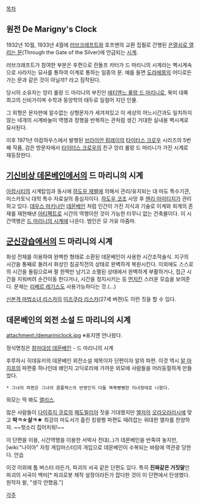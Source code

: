 [[목차]]
== 원전 De Marigny's Clock ==
1932년 10월, 1933년 4월에 [[러브크래프트]]와 호프맨의 교환 집필로 간행된 [[은열쇠로 열리는 문]](Through the Gate of the Silver)에 언급되는 [[시계]].

러브크래프트가 참여한 부분은 후편으로 란돌프 카터가 드 마리니의 시계라는 벽시계속으로 사라지는 묘사를 통하여 이계로 통하는 일종의 문. 예를 들면 [[도라에몽]]의 어디로든 가는 문과 같은 것이 아닐까? 라고 짐작된다.

당시의 소유자는 앙리 롤랑 드 마리니의 부친인 [[에티엔느 롤랑 드 마리니]]로, 북미 대륙 최고의 신비가이며 수학과 동양학의 태두로 일컬어 지던 인물.

그 외형은 문자판에 알수없는 상형문자가 세겨져있고 이 세상의 어느시간과도 일치하지 않는 네개의 시계바늘이 역행과 정행을 반복하는 관처럼 생긴 거대한 실내용 벽시계로 묘사된다.

이후 1971년 아캄하우스에서 발행된 [[브라이언 럼레이]]의 [[타이터스 크로우]] 시리즈의 5번째 작품, 검은 방문자에서 [[타이터스 크로우]]의 친구 앙리 롤랑 드 마리니가 가진 시계로 재등장한다.
== [[기신비상 데몬베인]]에서의 드 마리니의 시계 ==

[[아캄시티]]의 시계탑임과 동시에 [[하도우 재벌]]에 의해서 관리/유지되는 대 마도 특수기관,미스카토닉 대학 특수 자료실의 중심지이다. [[하도우 코조]] 사망 후 [[헨리 아미티지]]가 관리하고 있다. [[데우스 마키나]]인 [[데몬베인]] 처럼 인간이 가진 지식과 기술로 이계와 외계의 존재를 재현해낸 [[아티팩트]]로 시간의 역행이란 것이 가능한 터무니 없는 건축물이다. 이 시간역행은 [[드 마리니의 시계]]에 나온다. 범인은 모 거유 아줌마.

== [[군신강습]]에서의 드 마리니의 시계 ==
화성 전체를 이용하여 완벽한 형태로 소환된 데몬베인이 사용한 시간조작술식.
지구의 시간을 통째로 돌려서 화성인 침공직전의 상태로 완벽하게 복원시킨다.
이외에도 스스로의 시간을 돌림으로써 팔 한짝만 남기고 소멸된 상태에서 완벽하게 부활하거나, 접근 시간을 지워버려 순간이동 한다거나, 시간을 정지시키는 등 [[먼치킨]] 스러운 모습을 보여준다.
문제는 [[리베르 레기스]]도 사용가능하다는 것.(...)

[[신본격 마법소녀 리스카]]의 [[미즈쿠라 리스카]](27세 버젼)도 이런 짓을 할 수 있다.

== 데몬베인의 외전 소설 드 마리니의 시계 ==
attachment:/demariniclock.jpg
※표지엔 안나왔다.

정식명칭은 [[참마대성 데몬베인]] - 드 마리니의 시계

후루하시 히데유키의 데몬베인 외전소설 제목이자 단편이자 알의 파편. 이것 역시 [[알 아지프]]의 파편중 하나인데 왜인지 고딕로리에 가까운 외모에 사람들을 어리둥절하게 만들었다.
 * 그녀의 파편은 그녀의 콤플렉스의 반영인지 다들 쭉쭉빵빵한 미녀형태로 나왔다.

외모는 딱 봐도 [[앨리스]].

많은 사람들이 [[다이쥬지 쿠로]]의 [[페도필리아]] 짓을 기대했지만 [[엘자]]의 [[오라오라]]러시에 맞고 '''박ㅋ☆살ㅋ★''' 
최강의 마도서가 흘린 킹왕짱 파편도 때려잡는 위대한 엘자를 찬양하자. ~~헛소리 집어치워!~~

이 단편을 이용, 시간역행을 이용한 서박사 전대(..)가 데몬베인을 반죽여 놓지만, [wiki:"나이아" 자칭 게임마스터]의 개입으로 데몬베인이 수복되는 바람에 역관광 당한다. 안습

이것 이외에 툼 버스터 라든가, 파괴의 서곡 같은 단편도 있다.
특히 '''진짜같은 거짓말'''인 파괴의 서곡이 백미[* 파괴로봇 제작 설정이라든가 잡다한 것이 이 단편에서 탄생했다. 원작자 왈, "생각 안했음."]

[[각주]]
